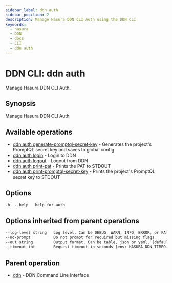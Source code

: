 ```yaml
---
sidebar_label: ddn auth
sidebar_position: 2
description: Manage Hasura DDN CLI Auth using the DDN CLI
keywords:
  - hasura
  - DDN
  - docs
  - CLI
  - ddn auth
---
```


# DDN CLI: ddn auth

Manage Hasura DDN CLI Auth.

## Synopsis

Manage Hasura DDN CLI Auth

## Available operations

- [ddn auth generate-promptql-secret-key](/cli/commands/ddn_auth_generate-promptql-secret-key) - Generates the project's PromptQL secret key and saves to global config
- [ddn auth login](/cli/commands/ddn_auth_login) - Login to DDN
- [ddn auth logout](/cli/commands/ddn_auth_logout) - Logout from DDN
- [ddn auth print-pat](/cli/commands/ddn_auth_print-pat) - Prints the PAT to STDOUT
- [ddn auth print-promptql-secret-key](/cli/commands/ddn_auth_print-promptql-secret-key) - Prints the project's PromptQL secret key to STDOUT

## Options

```sass
-h, --help   help for auth
```

## Options inherited from parent operations

```sass
--log-level string   Log level. Can be DEBUG, WARN, INFO, ERROR, or FATAL. (default "INFO")
--no-prompt          Do not prompt for required but missing flags
--out string         Output format. Can be table, json or yaml. (default "table")
--timeout int        Request timeout in seconds [env: HASURA_DDN_TIMEOUT] (default 100)
```

## Parent operation

- [ddn](/cli/commands/ddn) - DDN Command Line Interface

